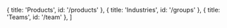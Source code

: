 

  { title: 'Products', id: '/products' },
  { title: 'Industries', id: '/groups' },
  { title: 'Teams', id: '/team' },
]

<Products />
